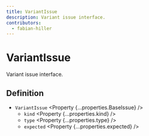 ```yaml
---
title: VariantIssue
description: Variant issue interface.
contributors:
  - fabian-hiller
---
```



# VariantIssue

Variant issue interface.

## Definition

- `VariantIssue` <Property {...properties.BaseIssue} />
  - `kind` <Property {...properties.kind} />
  - `type` <Property {...properties.type} />
  - `expected` <Property {...properties.expected} />
